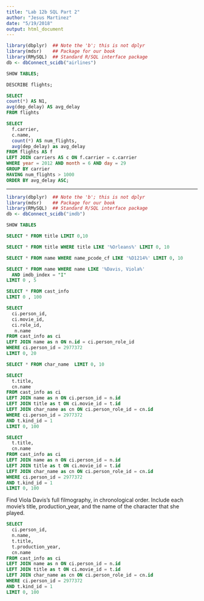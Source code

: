 ```yaml
---
title: "Lab 12b SQL Part 2"
author: "Jesus Martinez"
date: "5/19/2018"
output: html_document
---
```

```r
library(dbplyr)  ## Note the 'b'; this is not dplyr
library(mdsr)    ## Package for our book
library(RMySQL)  ## Standard R/SQL interface package
db <- dbConnect_scidb("airlines")
```

```sql
SHOW TABLES;
```
```sql
DESCRIBE flights;
```

```sql
SELECT 
count(*) AS N1,
avg(dep_delay) AS avg_delay
FROM flights

```
```sql
SELECT 
  f.carrier,
  c.name,
  count(*) AS num_flights,
  avg(dep_delay) as avg_delay
FROM flights AS f
LEFT JOIN carriers AS c ON f.carrier = c.carrier
WHERE year = 2012 AND month = 6 AND day = 29
GROUP BY carrier
HAVING num_flights > 1000
ORDER BY avg_delay ASC;
```

------------------------------------------------------------------------------
```r
library(dbplyr)  ## Note the 'b'; this is not dplyr
library(mdsr)    ## Package for our book
library(RMySQL)  ## Standard R/SQL interface package
db <- dbConnect_scidb("imdb")
```

```sql
SHOW TABLES
```

```sql
SELECT * FROM title LIMIT 0,10
```
```sql
SELECT * FROM title WHERE title LIKE '%Orleans%' LIMIT 0, 10

```


```sql
SELECT * FROM name WHERE name_pcode_cf LIKE '%D1214%' LIMIT 0, 10
```
```sql
SELECT * FROM name WHERE name LIKE '%Davis, Viola%'
  AND imdb_index = "I"
LIMIT 0 , 5
```
```sql
SELECT * FROM cast_info 
LIMIT 0 , 100
```
```sql
SELECT
  ci.person_id, 
  ci.movie_id,
  ci.role_id,
   n.name
FROM cast_info as ci
LEFT JOIN name as n ON n.id = ci.person_role_id
WHERE ci.person_id = 2977372
LIMIT 0, 20
```

```sql
SELECT * FROM char_name  LIMIT 0, 10
```


```sql
SELECT 
  t.title,
  cn.name
FROM cast_info as ci
LEFT JOIN name as n ON ci.person_id = n.id
LEFT JOIN title as t ON ci.movie_id = t.id
LEFT JOIN char_name as cn ON ci.person_role_id = cn.id
WHERE ci.person_id = 2977372
AND t.kind_id = 1
LIMIT 0, 100
```

```sql
SELECT 
  t.title,
  cn.name
FROM cast_info as ci
LEFT JOIN name as n ON ci.person_id = n.id
LEFT JOIN title as t ON ci.movie_id = t.id
LEFT JOIN char_name as cn ON ci.person_role_id = cn.id
WHERE ci.person_id = 2977372
AND t.kind_id = 1
LIMIT 0, 100
```
Find Viola Davis’s full filmography, in chronological order. Include each movie’s title, production_year, and the name of the character that she played.

```sql
SELECT 
  ci.person_id,
  n.name,
  t.title,
  t.production_year,
  cn.name
FROM cast_info as ci
LEFT JOIN name as n ON ci.person_id = n.id
LEFT JOIN title as t ON ci.movie_id = t.id
LEFT JOIN char_name as cn ON ci.person_role_id = cn.id
WHERE ci.person_id = 2977372
AND t.kind_id = 1
LIMIT 0, 100
```
